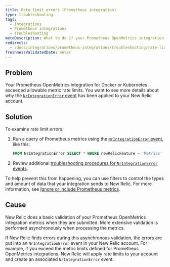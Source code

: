 ```yaml
---
title: Rate limit errors (Prometheus integration)
type: troubleshooting
tags:
  - Integrations
  - Prometheus integrations
  - Troubleshooting
metaDescription: What to do if your Prometheus OpenMetrics integration for Docker or Kubernetes exceeded allowable metric rate limits for your New Relic account.
redirects:
  - /docs/integrations/prometheus-integrations/troubleshooting/rate-limit-errors-prometheus-integration
freshnessValidatedDate: never
---
```


## Problem

Your Prometheus OpenMetrics integration for Docker or Kubernetes exceeded allowable metric rate limits. You want to see more details about why the [`NrIntegrationError` event](/docs/telemetry-data-platform/manage-data/nrintegrationerror) has been applied to your New Relic account.

## Solution

To examine rate limit errors:

1. Run a query of Prometheus metrics using the [`NrIntegrationError` event](/docs/telemetry-data-platform/manage-data/nrintegrationerror), like this:

   ```sql
   FROM NrIntegrationError SELECT * WHERE newRelicFeature = 'Metrics'
   ```
2. Review additional [troubleshooting procedures for `NrIntegrationError` events](/docs/data-ingest-apis/get-data-new-relic/metric-api/troubleshoot-nrintegrationerror-events).

To help prevent this from happening, you can use filters to control the types and amount of data that your integration sends to New Relic. For more information, see [Ignore or include Prometheus metrics](/docs/integrations/prometheus-integrations/install-configure/ignore-or-include-prometheus-metrics).

## Cause

New Relic does a basic validation of your Prometheus OpenMetrics integration metrics when they are submitted. More extensive validation is performed asynchronously when processing the metrics.

If New Relic finds errors during this asynchronous validation, the errors are put into an `NrIntegrationError` event in your New Relic account. For example, if you exceed the metric limits defined for Prometheus OpenMetrics integrations, New Relic will apply rate limits to your account and create an associated `NrIntegrationError` event.
